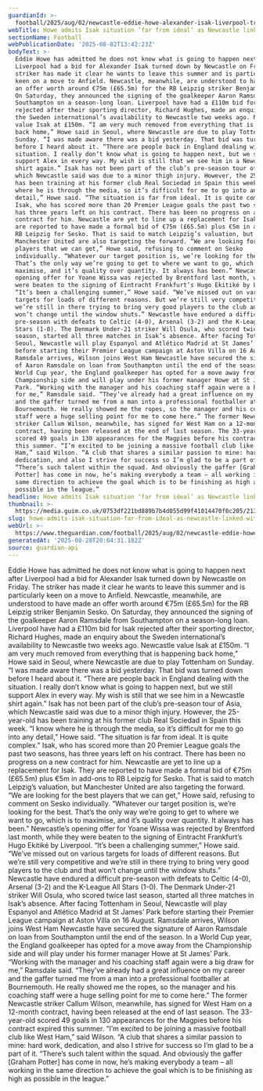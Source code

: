 ```yaml
---
guardianId: >-
  football/2025/aug/02/newcastle-eddie-howe-alexander-isak-liverpool-transfer-football
webTitle: Howe admits Isak situation ‘far from ideal’ as Newcastle linked with Sesko
sectionName: Football
webPublicationDate: '2025-08-02T13:42:23Z'
bodyText: >-
  Eddie Howe has admitted he does not know what is going to happen next after
  Liverpool had a bid for Alexander Isak turned down by Newcastle on Friday. The
  striker has made it clear he wants to leave this summer and is particularly
  keen on a move to Anfield. Newcastle, meanwhile, are understood to have made
  an offer worth around €75m (£65.5m) for the RB Leipzig striker Benjamin Sesko.
  On Saturday, they announced the signing of the goalkeeper Aaron Ramsdale from
  Southampton on a season-long loan. Liverpool have had a £110m bid for Isak
  rejected after their sporting director, Richard Hughes, made an enquiry about
  the Sweden international’s availability to Newcastle two weeks ago. Newcastle
  value Isak at £150m. “I am very much removed from everything that is happening
  back home,” Howe said in Seoul, where Newcastle are due to play Tottenham on
  Sunday. “I was made aware there was a bid yesterday. That bid was turned down
  before I heard about it. “There are people back in England dealing with the
  situation. I really don’t know what is going to happen next, but we still
  support Alex in every way. My wish is still that we see him in a Newcastle
  shirt again.” Isak has not been part of the club’s pre-season tour of Asia,
  which Newcastle said was due to a minor thigh injury. However, the 25-year-old
  has been training at his former club Real Sociedad in Spain this week. “I know
  where he is through the media, so it’s difficult for me to go into any
  detail,” Howe said. “The situation is far from ideal. It is quite complex.”
  Isak, who has scored more than 20 Premier League goals the past two seasons,
  has three years left on his contract. There has been no progress on a new
  contract for him. Newcastle are yet to line up a replacement for Isak. They
  are reported to have made a formal bid of €75m (£65.5m) plus €5m in add-ons to
  RB Leipzig for Sesko. That is said to match Leipzig’s valuation, but
  Manchester United are also targeting the forward. “We are looking for the best
  players that we can get,” Howe said, refusing to comment on Sesko
  individually. “Whatever our target position is, we’re looking for the best.
  That’s the only way we’re going to get to where we want to go, which is to
  maximise, and it’s quality over quantity. It always has been.” Newcastle’s
  opening offer for Yoane Wissa was rejected by Brentford last month, while they
  were beaten to the signing of Eintracht Frankfurt’s Hugo Ekitiké by Liverpool.
  “It’s been a challenging summer,” Howe said. “We’ve missed out on various
  targets for loads of different reasons. But we’re still very competitive and
  we’re still in there trying to bring very good players to the club and that
  won’t change until the window shuts.” Newcastle have endured a difficult
  pre-season with defeats to Celtic (4-0), Arsenal (3-2) and the K-League All
  Stars (1-0). The Denmark Under-21 striker Will Osula, who scored twice last
  season, started all three matches in Isak’s absence. After facing Tottenham in
  Seoul, Newcastle will play Espanyol and Atlético Madrid at St James’ Park
  before starting their Premier League campaign at Aston Villa on 16 August.
  Ramsdale arrives, Wilson joins West Ham Newcastle have secured the signature
  of Aaron Ramsdale on loan from Southampton until the end of the season. In a
  World Cup year, the England goalkeeper has opted for a move away from the
  Championship side and will play under his former manager Howe at St James’
  Park. “Working with the manager and his coaching staff again were a big draw
  for me,” Ramsdale said. “They’ve already had a great influence on my career
  and the gaffer turned me from a man into a professional footballer at
  Bournemouth. He really showed me the ropes, so the manager and his coaching
  staff were a huge selling point for me to come here.” The former Newcastle
  striker Callum Wilson, meanwhile, has signed for West Ham on a 12-month
  contract, having been released at the end of last season. The 33-year-old
  scored 49 goals in 130 appearances for the Magpies before his contract expired
  this summer. “I’m excited to be joining a massive football club like West
  Ham,” said Wilson. “A club that shares a similar passion to mine: hard work,
  dedication, and also I strive for success so I’m glad to be a part of it.
  “There’s such talent within the squad. And obviously the gaffer [Graham
  Potter] has come in now, he’s making everybody a team – all working in the
  same direction to achieve the goal which is to be finishing as high as
  possible in the league.”
headline: Howe admits Isak situation ‘far from ideal’ as Newcastle linked with Sesko
thumbnail: >-
  https://media.guim.co.uk/0753df221bd889b7b4d055d99f41014470f0c205/213_399_2573_2059/500.jpg
slug: howe-admits-isak-situation-far-from-ideal-as-newcastle-linked-with-sesko
webUrl: >-
  https://www.theguardian.com/football/2025/aug/02/newcastle-eddie-howe-alexander-isak-liverpool-transfer-football
generatedAt: '2025-08-28T20:04:31.182Z'
source: guardian-api
---
```

Eddie Howe has admitted he does not know what is going to happen next after Liverpool had a bid for Alexander Isak turned down by Newcastle on Friday. The striker has made it clear he wants to leave this summer and is particularly keen on a move to Anfield. Newcastle, meanwhile, are understood to have made an offer worth around €75m (£65.5m) for the RB Leipzig striker Benjamin Sesko. On Saturday, they announced the signing of the goalkeeper Aaron Ramsdale from Southampton on a season-long loan. Liverpool have had a £110m bid for Isak rejected after their sporting director, Richard Hughes, made an enquiry about the Sweden international’s availability to Newcastle two weeks ago. Newcastle value Isak at £150m. “I am very much removed from everything that is happening back home,” Howe said in Seoul, where Newcastle are due to play Tottenham on Sunday. “I was made aware there was a bid yesterday. That bid was turned down before I heard about it. “There are people back in England dealing with the situation. I really don’t know what is going to happen next, but we still support Alex in every way. My wish is still that we see him in a Newcastle shirt again.” Isak has not been part of the club’s pre-season tour of Asia, which Newcastle said was due to a minor thigh injury. However, the 25-year-old has been training at his former club Real Sociedad in Spain this week. “I know where he is through the media, so it’s difficult for me to go into any detail,” Howe said. “The situation is far from ideal. It is quite complex.” Isak, who has scored more than 20 Premier League goals the past two seasons, has three years left on his contract. There has been no progress on a new contract for him. Newcastle are yet to line up a replacement for Isak. They are reported to have made a formal bid of €75m (£65.5m) plus €5m in add-ons to RB Leipzig for Sesko. That is said to match Leipzig’s valuation, but Manchester United are also targeting the forward. “We are looking for the best players that we can get,” Howe said, refusing to comment on Sesko individually. “Whatever our target position is, we’re looking for the best. That’s the only way we’re going to get to where we want to go, which is to maximise, and it’s quality over quantity. It always has been.” Newcastle’s opening offer for Yoane Wissa was rejected by Brentford last month, while they were beaten to the signing of Eintracht Frankfurt’s Hugo Ekitiké by Liverpool. “It’s been a challenging summer,” Howe said. “We’ve missed out on various targets for loads of different reasons. But we’re still very competitive and we’re still in there trying to bring very good players to the club and that won’t change until the window shuts.” Newcastle have endured a difficult pre-season with defeats to Celtic (4-0), Arsenal (3-2) and the K-League All Stars (1-0). The Denmark Under-21 striker Will Osula, who scored twice last season, started all three matches in Isak’s absence. After facing Tottenham in Seoul, Newcastle will play Espanyol and Atlético Madrid at St James’ Park before starting their Premier League campaign at Aston Villa on 16 August. Ramsdale arrives, Wilson joins West Ham Newcastle have secured the signature of Aaron Ramsdale on loan from Southampton until the end of the season. In a World Cup year, the England goalkeeper has opted for a move away from the Championship side and will play under his former manager Howe at St James’ Park. “Working with the manager and his coaching staff again were a big draw for me,” Ramsdale said. “They’ve already had a great influence on my career and the gaffer turned me from a man into a professional footballer at Bournemouth. He really showed me the ropes, so the manager and his coaching staff were a huge selling point for me to come here.” The former Newcastle striker Callum Wilson, meanwhile, has signed for West Ham on a 12-month contract, having been released at the end of last season. The 33-year-old scored 49 goals in 130 appearances for the Magpies before his contract expired this summer. “I’m excited to be joining a massive football club like West Ham,” said Wilson. “A club that shares a similar passion to mine: hard work, dedication, and also I strive for success so I’m glad to be a part of it. “There’s such talent within the squad. And obviously the gaffer [Graham Potter] has come in now, he’s making everybody a team – all working in the same direction to achieve the goal which is to be finishing as high as possible in the league.”
